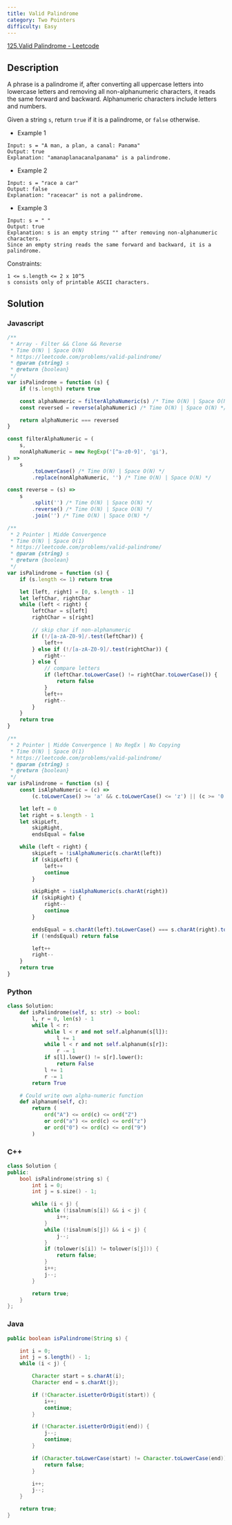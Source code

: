 ```yaml
---
title: Valid Palindrome
category: Two Pointers
difficulty: Easy
---
```


<Callout>

[125.Valid Palindrome - Leetcode](https://leetcode.com/problems/valid-palindrome/)

</Callout>

## Description

A phrase is a palindrome if, after converting all uppercase letters into lowercase letters and removing all non-alphanumeric characters, it reads the same forward and backward. Alphanumeric characters include letters and numbers.

Given a string `s`, return `true` if it is a palindrome, or `false` otherwise.

- Example 1

```mdx
Input: s = "A man, a plan, a canal: Panama"
Output: true
Explanation: "amanaplanacanalpanama" is a palindrome.
```

- Example 2

```mdx
Input: s = "race a car"
Output: false
Explanation: "raceacar" is not a palindrome.
```

- Example 3

```mdx
Input: s = " "
Output: true
Explanation: s is an empty string "" after removing non-alphanumeric characters.
Since an empty string reads the same forward and backward, it is a palindrome.
```

Constraints:

```mdx
1 <= s.length <= 2 x 10^5
s consists only of printable ASCII characters.
```

## Solution

### Javascript

```javascript
/**
 * Array - Filter && Clone && Reverse
 * Time O(N) | Space O(N)
 * https://leetcode.com/problems/valid-palindrome/
 * @param {string} s
 * @return {boolean}
 */
var isPalindrome = function (s) {
	if (!s.length) return true

	const alphaNumeric = filterAlphaNumeric(s) /* Time O(N) | Space O(N) */
	const reversed = reverse(alphaNumeric) /* Time O(N) | Space O(N) */

	return alphaNumeric === reversed
}

const filterAlphaNumeric = (
	s,
	nonAlphaNumeric = new RegExp('[^a-z0-9]', 'gi'),
) =>
	s
		.toLowerCase() /* Time O(N) | Space O(N) */
		.replace(nonAlphaNumeric, '') /* Time O(N) | Space O(N) */

const reverse = (s) =>
	s
		.split('') /* Time O(N) | Space O(N) */
		.reverse() /* Time O(N) | Space O(N) */
		.join('') /* Time O(N) | Space O(N) */

/**
 * 2 Pointer | Midde Convergence
 * Time O(N) | Space O(1)
 * https://leetcode.com/problems/valid-palindrome/
 * @param {string} s
 * @return {boolean}
 */
var isPalindrome = function (s) {
	if (s.length <= 1) return true

	let [left, right] = [0, s.length - 1]
	let leftChar, rightChar
	while (left < right) {
		leftChar = s[left]
		rightChar = s[right]

		// skip char if non-alphanumeric
		if (!/[a-zA-Z0-9]/.test(leftChar)) {
			left++
		} else if (!/[a-zA-Z0-9]/.test(rightChar)) {
			right--
		} else {
			// compare letters
			if (leftChar.toLowerCase() != rightChar.toLowerCase()) {
				return false
			}
			left++
			right--
		}
	}
	return true
}

/**
 * 2 Pointer | Midde Convergence | No RegEx | No Copying
 * Time O(N) | Space O(1)
 * https://leetcode.com/problems/valid-palindrome/
 * @param {string} s
 * @return {boolean}
 */
var isPalindrome = function (s) {
	const isAlphaNumeric = (c) =>
		(c.toLowerCase() >= 'a' && c.toLowerCase() <= 'z') || (c >= '0' && c <= '9')

	let left = 0
	let right = s.length - 1
	let skipLeft,
		skipRight,
		endsEqual = false

	while (left < right) {
		skipLeft = !isAlphaNumeric(s.charAt(left))
		if (skipLeft) {
			left++
			continue
		}

		skipRight = !isAlphaNumeric(s.charAt(right))
		if (skipRight) {
			right--
			continue
		}

		endsEqual = s.charAt(left).toLowerCase() === s.charAt(right).toLowerCase()
		if (!endsEqual) return false

		left++
		right--
	}
	return true
}
```

### Python

```python
class Solution:
    def isPalindrome(self, s: str) -> bool:
        l, r = 0, len(s) - 1
        while l < r:
            while l < r and not self.alphanum(s[l]):
                l += 1
            while l < r and not self.alphanum(s[r]):
                r -= 1
            if s[l].lower() != s[r].lower():
                return False
            l += 1
            r -= 1
        return True

    # Could write own alpha-numeric function
    def alphanum(self, c):
        return (
            ord("A") <= ord(c) <= ord("Z")
            or ord("a") <= ord(c) <= ord("z")
            or ord("0") <= ord(c) <= ord("9")
        )

```

### C++

```cpp
class Solution {
public:
    bool isPalindrome(string s) {
        int i = 0;
        int j = s.size() - 1;

        while (i < j) {
            while (!isalnum(s[i]) && i < j) {
                i++;
            }
            while (!isalnum(s[j]) && i < j) {
                j--;
            }
            if (tolower(s[i]) != tolower(s[j])) {
                return false;
            }
            i++;
            j--;
        }

        return true;
    }
};

```

### Java

```java
public boolean isPalindrome(String s) {

    int i = 0;
    int j = s.length() - 1;
    while (i < j) {

        Character start = s.charAt(i);
        Character end = s.charAt(j);

        if (!Character.isLetterOrDigit(start)) {
            i++;
            continue;
        }

        if (!Character.isLetterOrDigit(end)) {
            j--;
            continue;
        }

        if (Character.toLowerCase(start) != Character.toLowerCase(end)) {
            return false;
        }

        i++;
        j--;
    }

    return true;
}
```
